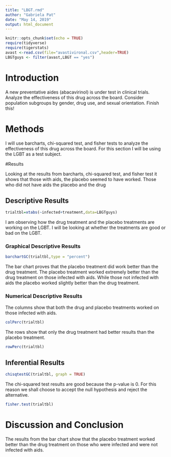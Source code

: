 ---
title: "LBGT.rmd"
author: "Gabriela Pat"
date: "May 14, 2019"
output: html_document
---

```{r setup, include=FALSE}
knitr::opts_chunk$set(echo = TRUE)
require(tidyverse)
require(tigerstats)
avast <-read.csv(file="avastivironal.csv",header=TRUE)
LBGTguys <- filter(avast,LBGT == "yes")
```

# Introduction

<!--In this section you explain what you are trying to show.  Where did the data come from?  What is the research or other question you are trying to answer?.  If you skimp in this section expect to be marked down in your grade. Paint a picture of the project a couple of paragraphs is expected!-->

A new  preventative aides (abacavirinol) is under test in clinical trials. Analyze the effectiveness of this drug across the board. Consider population subgroups by gender, drug use, and sexual orientation. Finish this!

# Methods

<!--Decide on your methods:  use "variable analysis" or other appropriate descriptors.  Make sure to choose at least one graphical method and at least one numerical method. Discuss what data manipulations may be needed for example subsetting or other binning procedures and what sort of graphical displays and inferential tools will be used!-->

I will use barcharts, chi-squared test, and fisher tests to analyze the effectiveness of this drug across the board. For this section I will be using the LGBT as a test subject.

#Results

<!--Divide this section into two sub-sections:  One for your descriptive  results and one for your inferential results.!-->

Looking at the results from barcharts, chi-squared test, and fisher test it shows that those with aids, the placebo seemed to have worked. Those who did not have aids the placebo and the drug

## Descriptive Results

```{r}
trialtbl=xtabs(~infected+treatment,data=LBGTguys)
```

I am observing how the drug treatment and the placebo treatments are working on the LGBT. I will be looking at whether the treatments are good or bad on the LGBT. 

### Graphical Descriptive Results

<!--Graphical results here.  Make sure to show your code.  Provide appropriate labels for axes, giving units if possible, and provide a good title for the graph, too.  Use the graphical results to describe the patterns if any that exist in the data as focused toward the research question. Bottom line is to explain the features of the graph that are relevant to conforming or departing to what is expected by your null hypothesis !-->


```{r}
barchartGC(trialtbl,type = "percent")
```

The bar chart proves that the placebo treatment did work better than the drug treatment. The placebo treatment worked extremely better than the drug treatment on those infected with aids. While those not infected with aids the placebo worked slightly better than the drug treatment. 

### Numerical Descriptive Results

<!--Numerical results go here. Use the numerical results to describe the patterns if any that exist in the data as focused toward the research question!-->

The columns show that both the drug and placebo treatments worked on those infected with aids.

```{r}
colPerc(trialtbl)
```

The rows show that only the drug treatment had better results than the placebo treatment. 

```{r}
rowPerc(trialtbl)
```

## Inferential Results

<!--State hypothesis clearly.  Make sure your discussion of the inferential test covers all the aspects that the test output produces, such as test statistic, p-value etc.  Make a decision about the null hypothesis, explain the assumptions on which the selected test/procedure was based, and why the chosen procedure satisfys the assumptions and is appropriate to answer the research question!-->

 
```{r}
chisqtestGC(trialtbl, graph = TRUE)
```

The chi-squared test results are good because the p-value is 0. For this reason we shall choose to accept the null hypothesis and reject the alternative. 

```{r}
fisher.test(trialtbl)
```

# Discussion and Conclusion

<!--Discussion and conclusion here.  If you found a relationship be sure to consider whether the relationship occurs because one of the variavbles causes the other, or whether they perhasps are related for some other reason.  Watch the chapter 6 videos from the GeorgeTown videos collection.!-->

The results from the bar chart show that the placebo treatment worked better than the drug treatment on those who were infected and were not infected with aids. 